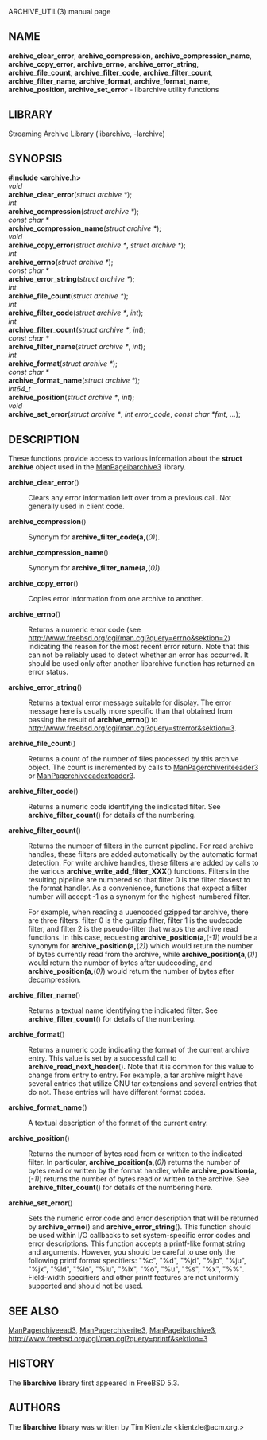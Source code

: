 ARCHIVE_UTIL(3) manual page 
== NAME == 
'''archive_clear_error''', 
'''archive_compression''', 
'''archive_compression_name''', 
'''archive_copy_error''', 
'''archive_errno''', 
'''archive_error_string''', 
'''archive_file_count''', 
'''archive_filter_code''', 
'''archive_filter_count''', 
'''archive_filter_name''', 
'''archive_format''', 
'''archive_format_name''', 
'''archive_position''', 
'''archive_set_error''' 
- libarchive utility functions 
== LIBRARY == 
Streaming Archive Library (libarchive, -larchive) 
== SYNOPSIS == 
'''<nowiki>#include <archive.h></nowiki>''' 
<br> 
''void'' 
<br> 
'''archive_clear_error'''(''struct archive *''); 
<br> 
''int'' 
<br> 
'''archive_compression'''(''struct archive *''); 
<br> 
''const char *'' 
<br> 
'''archive_compression_name'''(''struct archive *''); 
<br> 
''void'' 
<br> 
'''archive_copy_error'''(''struct archive *'', ''struct archive *''); 
<br> 
''int'' 
<br> 
'''archive_errno'''(''struct archive *''); 
<br> 
''const char *'' 
<br> 
'''archive_error_string'''(''struct archive *''); 
<br> 
''int'' 
<br> 
'''archive_file_count'''(''struct archive *''); 
<br> 
''int'' 
<br> 
'''archive_filter_code'''(''struct archive *'', ''int''); 
<br> 
''int'' 
<br> 
'''archive_filter_count'''(''struct archive *'', ''int''); 
<br> 
''const char *'' 
<br> 
'''archive_filter_name'''(''struct archive *'', ''int''); 
<br> 
''int'' 
<br> 
'''archive_format'''(''struct archive *''); 
<br> 
''const char *'' 
<br> 
'''archive_format_name'''(''struct archive *''); 
<br> 
''int64_t'' 
<br> 
'''archive_position'''(''struct archive *'', ''int''); 
<br> 
''void'' 
<br> 
'''archive_set_error'''(''struct archive *'', ''int error_code'', ''const char *fmt'', ''...''); 
== DESCRIPTION == 
These functions provide access to various information about the 
'''struct archive''' 
object used in the 
[[ManPageibarchive3]] 
library. 
<dl> 
<dt>'''archive_clear_error'''()</dt><dd> 
Clears any error information left over from a previous call. 
Not generally used in client code. 
</dd><dt>'''archive_compression'''()</dt><dd> 
Synonym for 
'''archive_filter_code(a,'''(''0)''). 
</dd><dt>'''archive_compression_name'''()</dt><dd> 
Synonym for 
'''archive_filter_name(a,'''(''0)''). 
</dd><dt>'''archive_copy_error'''()</dt><dd> 
Copies error information from one archive to another. 
</dd><dt>'''archive_errno'''()</dt><dd> 
Returns a numeric error code (see 
[[errno(2)|http://www.freebsd.org/cgi/man.cgi?query=errno&sektion=2]]) 
indicating the reason for the most recent error return. 
Note that this can not be reliably used to detect whether an 
error has occurred. 
It should be used only after another libarchive function 
has returned an error status. 
</dd><dt>'''archive_error_string'''()</dt><dd> 
Returns a textual error message suitable for display. 
The error message here is usually more specific than that 
obtained from passing the result of 
'''archive_errno'''() 
to 
[[strerror(3)|http://www.freebsd.org/cgi/man.cgi?query=strerror&sektion=3]]. 
</dd><dt>'''archive_file_count'''()</dt><dd> 
Returns a count of the number of files processed by this archive object. 
The count is incremented by calls to 
[[ManPagerchiveriteeader3]] 
or 
[[ManPagerchiveeadexteader3]]. 
</dd><dt>'''archive_filter_code'''()</dt><dd> 
Returns a numeric code identifying the indicated filter. 
See 
'''archive_filter_count'''() 
for details of the numbering. 
</dd><dt>'''archive_filter_count'''()</dt><dd> 
Returns the number of filters in the current pipeline. 
For read archive handles, these filters are added automatically 
by the automatic format detection. 
For write archive handles, these filters are added by calls to the various 
'''archive_write_add_filter_XXX'''() 
functions. 
Filters in the resulting pipeline are numbered so that filter 0 
is the filter closest to the format handler. 
As a convenience, functions that expect a filter number will 
accept -1 as a synonym for the highest-numbered filter. 

For example, when reading a uuencoded gzipped tar archive, there 
are three filters: 
filter 0 is the gunzip filter, 
filter 1 is the uudecode filter, 
and filter 2 is the pseudo-filter that wraps the archive read functions. 
In this case, requesting 
'''archive_position(a,'''(''-1)'') 
would be a synonym for 
'''archive_position(a,'''(''2)'') 
which would return the number of bytes currently read from the archive, while 
'''archive_position(a,'''(''1)'') 
would return the number of bytes after uudecoding, and 
'''archive_position(a,'''(''0)'') 
would return the number of bytes after decompression. 
</dd><dt>'''archive_filter_name'''()</dt><dd> 
Returns a textual name identifying the indicated filter. 
See 
'''archive_filter_count'''() 
for details of the numbering. 
</dd><dt>'''archive_format'''()</dt><dd> 
Returns a numeric code indicating the format of the current 
archive entry. 
This value is set by a successful call to 
'''archive_read_next_header'''(). 
Note that it is common for this value to change from 
entry to entry. 
For example, a tar archive might have several entries that 
utilize GNU tar extensions and several entries that do not. 
These entries will have different format codes. 
</dd><dt>'''archive_format_name'''()</dt><dd> 
A textual description of the format of the current entry. 
</dd><dt>'''archive_position'''()</dt><dd> 
Returns the number of bytes read from or written to the indicated filter. 
In particular, 
'''archive_position(a,'''(''0)'') 
returns the number of bytes read or written by the format handler, while 
'''archive_position(a,'''(''-1)'') 
returns the number of bytes read or written to the archive. 
See 
'''archive_filter_count'''() 
for details of the numbering here. 
</dd><dt>'''archive_set_error'''()</dt><dd> 
Sets the numeric error code and error description that will be returned 
by 
'''archive_errno'''() 
and 
'''archive_error_string'''(). 
This function should be used within I/O callbacks to set system-specific 
error codes and error descriptions. 
This function accepts a printf-like format string and arguments. 
However, you should be careful to use only the following printf 
format specifiers: 
"%c", 
"%d", 
"%jd", 
"%jo", 
"%ju", 
"%jx", 
"%ld", 
"%lo", 
"%lu", 
"%lx", 
"%o", 
"%u", 
"%s", 
"%x", 
"%%". 
Field-width specifiers and other printf features are 
not uniformly supported and should not be used. 
</dd></dl> 
== SEE ALSO == 
[[ManPagerchiveead3]], 
[[ManPagerchiverite3]], 
[[ManPageibarchive3]], 
[[printf(3)|http://www.freebsd.org/cgi/man.cgi?query=printf&sektion=3]] 
== HISTORY == 
The 
'''libarchive''' 
library first appeared in 
FreeBSD 5.3. 
== AUTHORS == 
The 
'''libarchive''' 
library was written by 
Tim Kientzle  &lt;kientzle@acm.org.&gt; 
